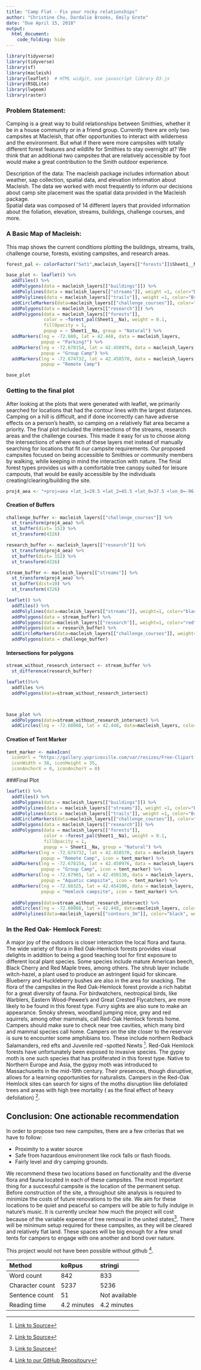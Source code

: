 ```yaml
---
title: "Camp Flat - Fix your rocky relationships"
author: "Christine Chu, Dardalie Brooks, Emily Grote"
date: "Due April 15, 2018"
output: 
  html_document:
    code_folding: hide
--- 
```


```r
library(tidyverse)  
library(tidyverse)
library(sf)
library(macleish)
library(leaflet)  # HTML widgit, use javascript library D3.js
library(RSQLite)
library(lwgeom) 
library(raster) 

```

### Problem Statement: 
Camping is a great way to build relationships between Smithies, whether it be in a house community or in a friend group. Currently there are only two campsites at Macleish, that offer opportunities to interact with wilderness and the environment. But what if there were more campsites with totally different forest features and wildlife for Smithies to stay overnight at? We think that an additional two campsites that are relatively accessible by foot would make a great contribution to the Smith outdoor experience. 

Description of the data: 
The macleish package includes information about weather, sap collection, spatial data, and elevation information about Macleish.  The data we worked with most frequently to inform our decisions about camp site placement was the spatial data provided in the Macleish package.  
Spatial data was composed of 14 different layers that provided information about the foliation, elevation, streams, buildings, challenge courses, and more.   


### A Basic Map of Macleish:

This map shows the current conditions plotting the buildings, streams, trails, challenge course, forests, existing campsites, and research areas.

```r
forest_pal <- colorFactor("Set1",macleish_layers[["forests"]]$Sheet1__Na)

base_plot <- leaflet() %>%
  addTiles() %>%
  addPolygons(data = macleish_layers[["buildings"]]) %>%
  addPolylines(data = macleish_layers[["streams"]], weight =1, color="Blue") %>%
  addPolylines(data = macleish_layers[["trails"]], weight =1, color="Brown") %>%
  addCircleMarkers(data=macleish_layers[["challenge_courses"]], color="Green", weight=.1) %>%
  addPolygons(data = macleish_layers[["research"]]) %>%
  addPolygons(data = macleish_layers[["forests"]], 
              color = ~forest_pal(Sheet1__Na), weight = 0.1, 
              fillOpacity = 1,
              popup = ~ Sheet1__Na, group = "Natural") %>%
  addMarkers(lng = -72.680, lat = 42.448, data = macleish_layers,
             popup = "Parking?") %>% 
  addMarkers(lng = -72.678154, lat = 42.450976, data = macleish_layers,
             popup = "Group Camp") %>% 
  addMarkers(lng = -72.674732, lat = 42.458570, data = macleish_layers,
             popup = "Remote Camp") 

base_plot 
```


### Getting to the final plot

After looking at the plots that were generated with leaflet, we primarily searched for locations that had the contour lines with the largest distances.  Camping on a hill is difficult, and if done incorrectly can have adverse effects on a person’s health, so camping on a relatively flat area became a priority. The final plot included the intersections of the streams, research areas and the challenge courses. This made it easy for us to choose along the intersections of where each of these layers met instead of manually searching for locations that fit our campsite requirements. Our proposed campsites focused on being accessible to Smithies or community members by walking, while keeping in mind the interaction with nature. The finial forest types provides us with a comfortable tree canopy suited for leisure campouts, that would be easily accessible by the individuals creating/clearing/building the site.  

```r
proj4_aea <- "+proj=aea +lat_1=29.5 +lat_2=45.5 +lat_0=37.5 +lon_0=-96 +x_0=0 +y_0=0 +ellps=GRS80 +datum=NAD83 +units=m +no_defs"
```

#### Creation of Buffers
```r
challenge_buffer <- macleish_layers[["challenge_courses"]] %>%
  st_transform(proj4_aea) %>%
  st_buffer(dist= 152) %>%
  st_transform(4326)

research_buffer <- macleish_layers[["research"]] %>%
  st_transform(proj4_aea) %>%
  st_buffer(dist= 152) %>%
  st_transform(4326)

stream_buffer <- macleish_layers[["streams"]] %>%
  st_transform(proj4_aea) %>%
  st_buffer(dist=10) %>%
  st_transform(4326)
```

```r
leaflet() %>%
  addTiles() %>%
  addPolylines(data=macleish_layers[["streams"]], weight=1, color="black") %>%
  addPolygons(data = stream_buffer) %>%
  addPolygons(data=macleish_layers[["research"]], weight=1, color="red") %>%
  addPolygons(data = research_buffer) %>% 
  addCircleMarkers(data=macleish_layers[["challenge_courses"]], weight=1, color="black") %>% 
  addPolygons(data = challenge_buffer)
``` 

#### Intersections for polygons 
```r
stream_without_research_intersect <- stream_buffer %>%
  st_difference(research_buffer)

leaflet()%>%
  addTiles %>%
  addPolygons(data=stream_without_research_intersect)



base_plot %>%
  addPolygons(data=stream_without_research_intersect) %>%
  addCircles(lng = -72.68068, lat = 42.448, data=macleish_layers, color="Green", weight=.5, radius=804)

```


#### Creation of Tent Marker 
```r
tent_marker <- makeIcon(
  iconUrl = "https://gallery.yopriceville.com/var/resizes/Free-Clipart-Pictures/Summer-Vacation-PNG/Green_Tent_PNG_Clipart_Picture.png?m=1507172108",
  iconWidth = 38, iconHeight = 35,
  iconAnchorX = 0, iconAnchorY = 0)
```

###Final Plot


```r
leaflet() %>% 
  addTiles() %>%
  addPolygons(data = macleish_layers[["buildings"]]) %>%
  addPolylines(data = macleish_layers[["streams"]], weight =1, color="Blue") %>%
  addPolylines(data = macleish_layers[["trails"]], weight =1, color="Brown") %>%
  addCircleMarkers(data=macleish_layers[["challenge_courses"]], color="Green", weight=.1) %>%
  addPolygons(data = macleish_layers[["research"]]) %>%
  addPolygons(data = macleish_layers[["forests"]], 
              color = ~forest_pal(Sheet1__Na), weight = 0.1, 
              fillOpacity = 1,
              popup = ~ Sheet1__Na, group = "Natural") %>%
  addMarkers(lng = -72.674732, lat = 42.458570, data = macleish_layers,
             popup = "Remote Camp", icon = tent_marker) %>% 
  addMarkers(lng = -72.678154, lat = 42.450976, data = macleish_layers,
             popup = "Group Camp", icon = tent_marker) %>%
  addMarkers(lng = -72.67965, lat = 42.450130, data = macleish_layers,  #### Unique option 1
             popup = "Aquatic campsite", icon = tent_marker) %>% 
  addMarkers(lng = -72.68325, lat = 42.454100, data = macleish_layers, #### unique option 2
             popup = "Hemlock campsite", icon = tent_marker) %>%
  
  addPolygons(data=stream_without_research_intersect) %>% 
  addCircles(lng = -72.68068, lat = 42.448, data=macleish_layers, color="Green", weight=.5, radius=804) %>%  
  addPolylines(data=macleish_layers[["contours_3m"]], color="black", weight=0.5) 

```

### In the Red Oak- Hemlock Forest:

A major joy of the outdoors is closer interaction the local flora and fauna. The wide variety of flora in  Red Oak-Hemlock forests provides visual delights in addition to being a good teaching tool for first exposure to different local plant species. Some species include mature  American beech, Black Cherry and  Red Maple trees, among others. The shrub layer include witch-hazel, a plant used to produce an astringent liquid for skincare. Blueberry and Huckleberry bushes are also  in the area for snacking.
The flora of the campsites in the Red Oak-Hemlock forest  provide a rich habitat for a great diversity of fauna. For  birdwatchers, neotropical birds, like Warblers, Eastern Wood-Pewee’s and Great Crested Flycatchers, are more likely to be found in this forest type.  Furry sights are also sure to make an appearance. Smoky shrews, woodland jumping mice, grey and red squirrels, among other mammals, call Red-Oak Hemlock forests home. Campers should make sure to check near tree cavities, which many bird and mammal species call home. Campers on the site closer to the reservoir is sure to encounter some amphibians too. These include northern Redback Salamanders, red efts and Juvenile red -spotted Newts [^1].
Red-Oak Hemlock forests have unfortunately been exposed to invasive species. The gypsy moth is one such species that has proliferated in this forest type. Native to Northern Europe and Asia, the gypsy moth was introduced to Massachusetts in the mid-19th century. Their presences, though disruptive, allows for a learning opportunities for naturalists. Campers in the Red-Oak Hemlock sites can search for signs of the moths disruption like defoliated trees and areas with high tree mortality ( as the final effect of heavy defoliation) [^2]. 


## Conclusion: One actionable recommendation 

In order to propose two new campsites, there are a few criterias that we have to follow: 

* Proximity to a water source
* Safe from hazardous environment like rock falls or flash floods. 
* Fairly level and dry camping grounds. 

We recommend these two locations based on functionality and the diverse flora and fauna located in each of these campsites. The most important thing for a successful campsite is the location of the permanent setup. Before construction of the site, a throughout site analysis is required to minimize the costs of future renovations to the site. We aim for these locations to be quiet and peaceful so campers will be able to fully indulge in nature’s music.  It is currently unclear how much the project will cost because of the variable expense of tree removal in the united states[^3].  There will be minimum setup required for these campsites, as they will be cleared and relatively flat land. These spaces will be big enough for a few small tents for campers to engage with one another and bond over nature. 


This project would not have been possible without github [^4].


[^1]: [Link to Source](https://www.mass.gov/files/documents/2016/08/np/oak-hemlock-white-pine-forest.pdf)
[^2]: [Link to Source](https://www.fs.fed.us/ne/morgantown/4557/gmoth/)
[^3]: [Link to Source](https://www.homeadvisor.com/cost/lawn-and-garden/tree-removal/?c_id=256291605020&entry_point_id=32705212&dev_id=c&iv_=__iv_p_1_a_906451821_g_50720645732_w_dsa-301726244544_h_9001667_ii__d_c_v__n_g_c_256291605020_k__m_b_l__t__e__r_1t2_vi__&entry_point_id=32705212&gclid=Cj0KCQjwzcbWBRDmARIsAM6uChU_e5mU6nJQc3jysI2B0yGYD23EkQGd-YoDhgewgb9sReO3WDuAbRYaAq4wEALw_wcB)
[^4]: [Link to our GitHub Repositoury](https://github.com/christine-chu/mp3-sds)



|Method          |koRpus      |stringi       |
|:---------------|:-----------|:-------------|
|Word count      |842         |833           |
|Character count |5237        |5236          |
|Sentence count  |51          |Not available |
|Reading time    |4.2 minutes |4.2 minutes   |





